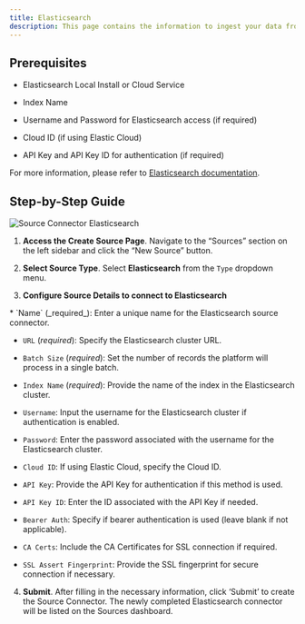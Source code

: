 ```yaml
---
title: Elasticsearch 
description: This page contains the information to ingest your data from Elasticsearch.
---
```


## Prerequisites

*   Elasticsearch Local Install or Cloud Service
    
*   Index Name
    
*   Username and Password for Elasticsearch access (if required)
    
*   Cloud ID (if using Elastic Cloud)
    
*   API Key and API Key ID for authentication (if required)
    

For more information, please refer to [Elasticsearch documentation](https://www.elastic.co/guide/en/elasticsearch/reference/current/index.html).

## Step-by-Step Guide

![Source Connector Elasticsearch](img/platform/Source-Elasticsearch.png)

1.  **Access the Create Source Page**. Navigate to the “Sources” section on the left sidebar and click the “New Source” button.
    
2.  **Select Source Type**. Select **Elasticsearch** from the `Type` dropdown menu.
    
3.  **Configure Source Details to connect to Elasticsearch**
    
<Note>
*   `Name` (_required_): Enter a unique name for the Elasticsearch source connector.
    
*   `URL` (_required_): Specify the Elasticsearch cluster URL.
    
*   `Batch Size` (_required_): Set the number of records the platform will process in a single batch.
    
*   `Index Name` (_required_): Provide the name of the index in the Elasticsearch cluster.
    
*   `Username`: Input the username for the Elasticsearch cluster if authentication is enabled.
    
*   `Password`: Enter the password associated with the username for the Elasticsearch cluster.
    
*   `Cloud ID`: If using Elastic Cloud, specify the Cloud ID.
    
*   `API Key`: Provide the API Key for authentication if this method is used.
    
*   `API Key ID`: Enter the ID associated with the API Key if needed.
    
*   `Bearer Auth`: Specify if bearer authentication is used (leave blank if not applicable).
    
*   `CA Certs`: Include the CA Certificates for SSL connection if required.
    
*   `SSL Assert Fingerprint`: Provide the SSL fingerprint for secure connection if necessary.
</Note>

4.  **Submit**. After filling in the necessary information, click ‘Submit’ to create the Source Connector. The newly completed Elasticsearch connector will be listed on the Sources dashboard.